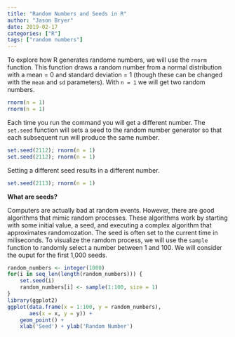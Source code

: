 ```yaml
---
title: "Random Numbers and Seeds in R"
author: "Jason Bryer"
date: 2019-02-17
categories: ["R"]
tags: ["random numbers"]
---
```


To explore how R generates randome numbers, we will use the `rnorm` function. This function draws a random number from a normal distribution with a mean = 0 and standard deviation = 1 (though these can be changed with the `mean` and `sd` parameters). With `n = 1` we will get two random numbers.

```r
rnorm(n = 1)
rnorm(n = 1)
```

Each time you run the command you will get a different number. The `set.seed` function will sets a seed to the random number generator so that each subsequent run will produce the same number.

```r
set.seed(2112); rnorm(n = 1)
set.seed(2112); rnorm(n = 1)
```

Setting a different seed results in a different number.

```r
set.seed(2113); rnorm(n = 1)
```

**What are seeds?**

Computers are actually bad at random events. However, there are good algorithms that mimic random processes. These algorithms work by starting with some initial value, a seed, and executing a complex algorithm that approximates randomozation. The seed is often set to the current time in miliseconds. To visualize the ramdom process, we will use the `sample` function to randomly select a number between 1 and 100. We will consider the ouput for the first 1,000 seeds.

```r
random_numbers <- integer(1000)
for(i in seq_len(length(random_numbers))) {
	set.seed(i)
	random_numbers[i] <- sample(1:100, size = 1)
}
library(ggplot2)
ggplot(data.frame(x = 1:100, y = random_numbers),
	   aes(x = x, y = y)) + 
	geom_point() +
	xlab('Seed') + ylab('Random Number')
```

